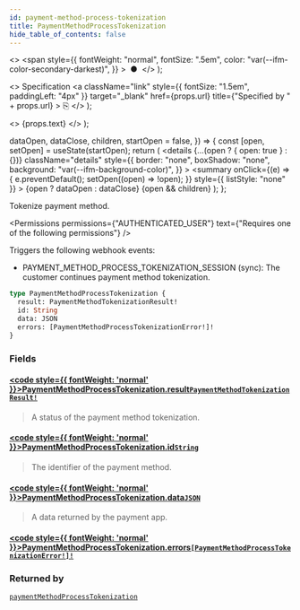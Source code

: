 ```yaml
---
id: payment-method-process-tokenization
title: PaymentMethodProcessTokenization
hide_table_of_contents: false
---
```


  <>
    <span
      style={{
        fontWeight: "normal",
        fontSize: ".5em",
        color: "var(--ifm-color-secondary-darkest)",
      }}
    >
      &nbsp;●&nbsp;
    </span>
  </>
);

  <>
    Specification
    <a
      className="link"
      style={{ fontSize: "1.5em", paddingLeft: "4px" }}
      target="\_blank"
      href={props.url}
      title={"Specified by " + props.url}
    >
      ⎘
    </a>
  </>
);

  <>
    <span className={props.class}>{props.text}</span>
  </>
);


  dataOpen,
  dataClose,
  children,
  startOpen = false,
}) => {
  const [open, setOpen] = useState(startOpen);
  return (
    <details
      {...(open ? { open: true } : {})}
      className="details"
      style={{
        border: "none",
        boxShadow: "none",
        background: "var(--ifm-background-color)",
      }}
    >
      <summary
        onClick={(e) => {
          e.preventDefault();
          setOpen((open) => !open);
        }}
        style={{ listStyle: "none" }}
      >
        {open ? dataOpen : dataClose}
      </summary>
      {open && children}
    </details>
  );
};

Tokenize payment method.

<Badge text="Added in Saleor 3.16" class="secondary margin-bottom--sm" />

<FeaturePreview />

<Permissions
  permissions={"AUTHENTICATED_USER"}
  text={"Requires one of the following permissions"}
/>

Triggers the following webhook events:

- PAYMENT_METHOD_PROCESS_TOKENIZATION_SESSION (sync): The customer continues payment method tokenization.

```graphql
type PaymentMethodProcessTokenization {
  result: PaymentMethodTokenizationResult!
  id: String
  data: JSON
  errors: [PaymentMethodProcessTokenizationError!]!
}
```

### Fields

#### [<code style={{ fontWeight: 'normal' }}>PaymentMethodProcessTokenization.<b>result</b></code>](#)<Bullet />[`PaymentMethodTokenizationResult!`](../../../api-reference/payments/enums/payment-method-tokenization-result) <Badge class="badge badge--secondary" text="non-null"/> <Badge class="badge badge--secondary" text="enum"/>

> A status of the payment method tokenization.

#### [<code style={{ fontWeight: 'normal' }}>PaymentMethodProcessTokenization.<b>id</b></code>](#)<Bullet />[`String`](../../../api-reference/miscellaneous/scalars/string) <Badge class="badge badge--secondary" text="scalar"/>

> The identifier of the payment method.

#### [<code style={{ fontWeight: 'normal' }}>PaymentMethodProcessTokenization.<b>data</b></code>](#)<Bullet />[`JSON`](../../../api-reference/miscellaneous/scalars/json) <Badge class="badge badge--secondary" text="scalar"/>

> A data returned by the payment app.

#### [<code style={{ fontWeight: 'normal' }}>PaymentMethodProcessTokenization.<b>errors</b></code>](#)<Bullet />[`[PaymentMethodProcessTokenizationError!]!`](../../../api-reference/payments/objects/payment-method-process-tokenization-error) <Badge class="badge badge--secondary" text="non-null"/> <Badge class="badge badge--secondary" text="object"/>

>

### Returned by

[`paymentMethodProcessTokenization`](../../../api-reference/payments/mutations/payment-method-process-tokenization) <Badge class="badge badge--secondary" text="mutation"/>



